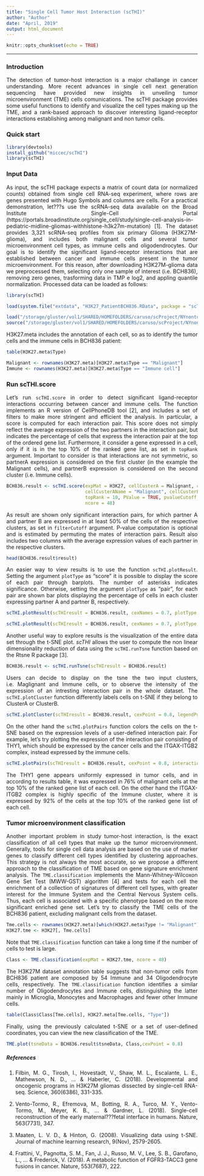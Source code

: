 ```yaml
---
title: "Single Cell Tumor Host Interaction (scTHI)"
author: "Author"
date: "April, 2019"
output: html_document
---
```


<style>
body {
text-align: justify}
</style>


```r
knitr::opts_chunk$set(echo = TRUE)
```

***

### Introduction
The detection of tumor-host interaction is a major challange in cancer understanding. More recent advances in single cell next generation sequencing have provided new insights in unveiling tumor microenvironment (TME) cells comunications.
The scTHI package provides some useful functions to identify and visualize the cell types making up the TME, and a rank-based approach to discover interesting ligand-receptor interactions establishing among malignant and non tumor cells.
 

### Quick start
```r
library(devtools)
install_github("miccec/scTHI")
library(scTHI)
```

### Input Data
As input, the scTHI package expects a matrix of count data (or normalized counts) obtained from single cell RNA-seq experiment, where rows are genes presented with Hugo Symbols and columns are cells. For a practical demonstration, let???s use the scRNA-seq data available on the Broad Institute Single-Cell Portal (https://portals.broadinstitute.org/single_cell/study/single-cell-analysis-in-pediatric-midline-gliomas-withhistone-h3k27m-mutation) [1]. The dataset provides 3,321 scRNA-seq profiles from six primary Glioma (H3K27M-glioma), and includes both malignant cells and several tumor microenvironment cell types, as immune cells and oligodendrocytes. Our goal is to identify the significant ligand-receptor interactions that are established between cancer and immune cells present in the tumor microenvironment. For this reason, after downloading H3K27M-glioma data we preprocessed them, selecting only one sample of interest (i.e. BCH836), removing zero genes, trasforming data in TMP e log2, and appling quantile normalization. Processed data can be loaded as follows:

```r
library(scTHI)
```

```r
load(system.file("extdata", "H3K27_PatientBCH836.RData", package = "scTHI", mustWork = TRUE))
```

```r
load("/storage/gluster/vol1/SHARED/HOMEFOLDERS/caruso/scProject/NYnontumor/Phone/PhoneCustom/package_data/data/H3K27_PatientBCH836.RData")
source("/storage/gluster/vol1/SHARED/HOMEFOLDERS/caruso/scProject/NYnontumor/Phone/PhoneCustom/package_data/scTHI_function.R")
```

H3K27.meta includes the annotation of each cell, so as to identify the tumor cells and the immune cells in BCH836 patient:

```r
table(H3K27.meta$Type)
```

```r
Malignant <- rownames(H3K27.meta)[H3K27.meta$Type == "Malignant"]
Immune <- rownames(H3K27.meta)[H3K27.meta$Type == "Immune cell"]
```

### Run scTHI.score
Let's run `scTHI.score` in order to detect significant ligand-receptor interactions occurring between cancer and immune cells. The function implements an R version of CellPhoneDB tool [2], and includes a set of filters to make more stringent and efficient the analysis. In particular, a score is computed for each interaction pair. This score does not simply reflect the average expression of the two partners in the interaction pair, but indicates the percentage of cells that express the interaction pair at the top of the ordered gene list. Furthermore, it consider a gene expressed in a cell, only if it is in the top 10% of the ranked gene list, as set in `topRank` argument. 
Important to consider is that interactions are not symmetric, so partnerA expression is considered on the first cluster (in the example the Malignant cells), and partnerB expression is considered on the second cluster (i.e. Immune cells). 

```r
BCH836.result <- scTHI.score(expMat = H3K27, cellCusterA = Malignant, cellCusterB = Immune, 
                             cellCusterAName = "Malignant", cellCusterBName = "Immune", 
                             topRank = 10, PValue = TRUE, pvalueCutoff = 0.05, nPermu = 100, 
                             ncore = 48)
```

As result are shown only significant interaction pairs, for which partner A and partner B are expressed in at least 50% of the cells of the respective clusters, as set in `filterCutoff` argument. P-value computation is optional and is estimated by permuting the mates of interaction pairs. Result also includes two columns with the average expression values of each partner in the respective clusters.

```r
head(BCH836.result$result)
```

An easier way to view results is to use the function `scTHI.plotResult`. Setting the argument `plotType` as "score" it is possible to display the score of each pair through barplots. The number of asterisks indicates significance. Otherwise, setting the argument `plotType` as "pair", for each pair are shown bar plots displaying the percentage of cells in each cluster expressing partner A and partner B, respectively.

```r
scTHI.plotResult(scTHIresult = BCH836.result, cexNames = 0.7, plotType = "score")
```

```r
scTHI.plotResult(scTHIresult = BCH836.result, cexNames = 0.7, plotType = "pair", legendPos = "topright")
```

Another useful way to explore results is the visualization of the entire data set through the t-SNE plot. *scTHI* allows the user to compute the non linear dimensionality reduction of data using the `scTHI.runTsne` function based on the Rtsne R package [3]. 

```r
BCH836.result <- scTHI.runTsne(scTHIresult = BCH836.result)
```

Users can decide to display on the tsne the two input clusters, i.e. Maglignant and Immune cells, or to observe the intensity of the expression of an intresting interaction pair in the whole dataset. The `scTHI.plotCluster` function differently labels cells on t-SNE if they belong to ClusterA or ClusterB. 

```r
scTHI.plotCluster(scTHIresult = BCH836.result, cexPoint = 0.8, legendPos = "bottomleft")
```

On the other hand the `scTHI.plotPairs` function colors the cells on the t-SNE based on the expression levels of a user-defined interaction pair.
For example, let's try plotting the expression of the interaction pair consisting of THY1, which should be expressed by the cancer cells and the ITGAX-ITGB2 complex, instead expressed by the immune cells.

```r
scTHI.plotPairs(scTHIresult = BCH836.result, cexPoint = 0.8, interactionToplot = "THY1_ITGAX:ITGB2")
```

The THY1 gene appears uniformly expressed in tumor cells, and  in according to results table,  it was expressed in 76% of malignant cells at the top 10% of the ranked gene list of each cell. On the other hand the ITGAX-ITGB2 complex is highly specific of the Immune cluster, where it is expressed by 92% of the cells at the top 10% of the ranked gene list of each cell.


### Tumor microenvironment classification
Another important problem in study tumor-host interaction, is the exact classification of all cell types that make up the tumor microenvironment. Generally, tools for single cell data analysis are based on the use of marker genes to classify different cell types identified by clustering approaches. This strategy is not always the most accurate, so we propose a different approach to the classification of TME based on gene signature enrichment analysis. The `TME.classification` implements the Mann-Whitney-Wilcoxon Gene Set Test (MWW-GST) algorithm [4] and tests for each cell the enrichment of a collection of signatures of different cell types, with greater interest for the Immune System and the Central Nervous System cells. Thus, each cell is associated with a specific phenotype based on the more significant enriched gene set. 
Let's try to classify the TME cells of the BCH836 patient, excluding malignant cells from the dataset.

```r
Tme.cells <- rownames(H3K27.meta)[which(H3K27.meta$Type != "Malignant")]
H3K27.tme <- H3K27[, Tme.cells] 
```

Note that `TME.classification` function can take a long time if the number of cells to test is large.

```r
Class <- TME.classification(expMat = H3K27.tme, ncore = 48) 
```

The H3K27M dataset annotation table suggests that non-tumor cells from BCH836 patient are composed by 54 Immune and 34 Oligodendrocyte cells, respectively. 
The `TME.classification` function identifies a similar number of Oligodendrocytes and Immune cells, distinguishing the latter mainly in Microglia, Monocytes and Macrophages and fewer other Immune cells.

```r
table(Class$Class[Tme.cells], H3K27.meta[Tme.cells, "Type"])
```

Finally, using the previously calculated t-SNE or a set of user-defined coordinates, you can view the new classification of the TME.

```r
TME.plot(tsneData = BCH836.result$tsneData, Class,cexPoint = 0.8)
```

##### References
1. Filbin, M. G., Tirosh, I., Hovestadt, V., Shaw, M. L., Escalante, L. E., Mathewson, N. D., ... & Haberler, C. (2018). Developmental and oncogenic programs in H3K27M gliomas dissected by single-cell RNA-seq. Science, 360(6386), 331-335.

2. Vento-Tormo, R., Efremova, M., Botting, R. A., Turco, M. Y., Vento-Tormo, M., Meyer, K. B., ... & Gardner, L. (2018). Single-cell reconstruction of the early maternal???fetal interface in humans. Nature, 563(7731), 347.

3. Maaten, L. V. D., & Hinton, G. (2008). Visualizing data using t-SNE. Journal of machine learning research, 9(Nov), 2579-2605.

4. Frattini, V., Pagnotta, S. M., Fan, J. J., Russo, M. V., Lee, S. B., Garofano, L., ... & Frederick, V. (2018). A metabolic function of FGFR3-TACC3 gene fusions in cancer. Nature, 553(7687), 222.
